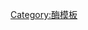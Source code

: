 {{Navbox
| name       =碳-硫裂合酶
| title      =碳-硫[[裂合酶]] ([[EC编号|EC]] 4.4)
| listclass  = hlist
| titlestyle = background:#e7dcc3
| groupstyle = background-color: AntiqueWhite

| group1 = [[EC编号列表_(EC_4)#EC 4.4:碳-硫裂合酶|4.4.1]]
| list1  = 
* [[胱硫醚γ-裂合酶]]
* [[胱硫醚β-裂合酶]]
* [[白三烯C4合酶]]

| belowstyle = padding:0px; background-color: AntiqueWhite
| below = {{Enzyme navs}}

}}<noinclude>
[[Category:酶模板]]
</noinclude>